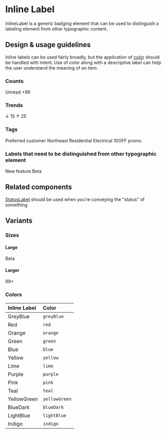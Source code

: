 
<Meta title="Components/Status and Feedback/InlineLabel" />

# Inline Label

InlineLabel is a generic badging element that can be used to distinguish a
labeling element from other typographic content.

## Design & usage guidelines

Inline labels can be used fairly broadly, but the application of
[color](/design/colors) should be handled with intent. Use of color along with a
descriptive label can help the user understand the meaning of an item.

### Counts

<Canvas>
  <Box direction="row" alignItems="baseline" gap="small">
    <Text>Unread</Text>
    <InlineLabel color="red">+99</InlineLabel>
  </Box>
</Canvas>

### Trends

<Canvas>
  <InlineLabel color="red">↓ 15</InlineLabel>
  <InlineLabel color="green">↑ 25</InlineLabel>
</Canvas>

### Tags

<Canvas>
  <Box direction="row" alignItems="center" gap="smaller">
    <InlineLabel>Preferred customer</InlineLabel>
    <InlineLabel>Northeast</InlineLabel>
    <InlineLabel>Residential</InlineLabel>
    <InlineLabel>Electrical</InlineLabel>
    <InlineLabel>10OFF promo</InlineLabel>
  </Box>
</Canvas>

### Labels that need to be distinguished from other typographic element

<Canvas>
  <Box direction="row" alignItems="center" gap="small">
    <Heading level={2}>New feature</Heading>
    <InlineLabel size="large">Beta</InlineLabel>
  </Box>
</Canvas>

## Related components

[StatusLabel](/components/StatusLabel) should be used when you're conveying the
"status" of something.

## Variants

### Sizes

#### Large

<Canvas>
  <InlineLabel size="large" color="blue">
    Beta
  </InlineLabel>
</Canvas>

#### Larger

<Canvas>
  <InlineLabel size="larger" color="green">
    99+
  </InlineLabel>
</Canvas>

### Colors

| Inline Label                                               | Color         |
| :--------------------------------------------------------- | :------------ |
| <InlineLabel color="greyBlue">GreyBlue</InlineLabel>       | `greyBlue`    |
| <InlineLabel color="red">Red</InlineLabel>                 | `red`         |
| <InlineLabel color="orange">Orange</InlineLabel>           | `orange`      |
| <InlineLabel color="green">Green</InlineLabel>             | `green`       |
| <InlineLabel color="blue">Blue</InlineLabel>               | `blue`        |
| <InlineLabel color="yellow">Yellow</InlineLabel>           | `yellow`      |
| <InlineLabel color="lime">Lime</InlineLabel>               | `lime`        |
| <InlineLabel color="purple">Purple</InlineLabel>           | `purple`      |
| <InlineLabel color="pink">Pink</InlineLabel>               | `pink`        |
| <InlineLabel color="teal">Teal</InlineLabel>               | `teal`        |
| <InlineLabel color="yellowGreen">YellowGreen</InlineLabel> | `yellowGreen` |
| <InlineLabel color="blueDark">BlueDark</InlineLabel>       | `blueDark`    |
| <InlineLabel color="lightBlue">LightBlue</InlineLabel>     | `lightBlue`   |
| <InlineLabel color="indigo">Indigo</InlineLabel>           | `indigo`      |
